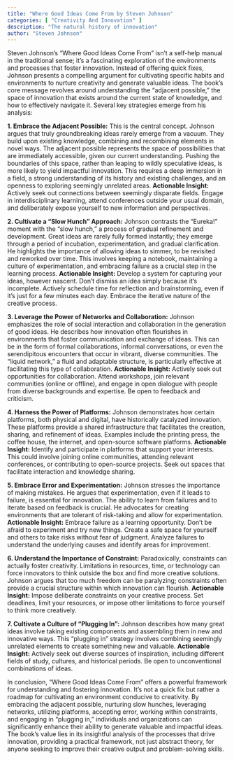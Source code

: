 ```yaml
---
title: "Where Good Ideas Come From by Steven Johnson"
categories: [ "Creativity And Innovation" ]
description: "The natural history of innovation"
author: "Steven Johnson"
---
```

Steven Johnson's "Where Good Ideas Come From" isn't a self-help manual in the traditional sense; it's a fascinating exploration of the environments and processes that foster innovation.  Instead of offering quick fixes, Johnson presents a compelling argument for cultivating specific habits and environments to nurture creativity and generate valuable ideas.  The book’s core message revolves around understanding the "adjacent possible," the space of innovation that exists around the current state of knowledge, and how to effectively navigate it.  Several key strategies emerge from his analysis:

**1. Embrace the Adjacent Possible:**  This is the central concept.  Johnson argues that truly groundbreaking ideas rarely emerge from a vacuum. They build upon existing knowledge, combining and recombining elements in novel ways.  The adjacent possible represents the space of possibilities that are immediately accessible, given our current understanding. Pushing the boundaries of this space, rather than leaping to wildly speculative ideas, is more likely to yield impactful innovation.  This requires a deep immersion in a field, a strong understanding of its history and existing challenges, and an openness to exploring seemingly unrelated areas.  **Actionable Insight:**  Actively seek out connections between seemingly disparate fields. Engage in interdisciplinary learning, attend conferences outside your usual domain, and deliberately expose yourself to new information and perspectives.

**2. Cultivate a "Slow Hunch" Approach:**  Johnson contrasts the "Eureka!" moment with the "slow hunch," a process of gradual refinement and development.  Great ideas are rarely fully formed instantly; they emerge through a period of incubation, experimentation, and gradual clarification.  He highlights the importance of allowing ideas to simmer, to be revisited and reworked over time.  This involves keeping a notebook, maintaining a culture of experimentation, and embracing failure as a crucial step in the learning process.  **Actionable Insight:**  Develop a system for capturing your ideas, however nascent.  Don't dismiss an idea simply because it's incomplete.  Actively schedule time for reflection and brainstorming, even if it's just for a few minutes each day.  Embrace the iterative nature of the creative process.

**3. Leverage the Power of Networks and Collaboration:**  Johnson emphasizes the role of social interaction and collaboration in the generation of good ideas. He describes how innovation often flourishes in environments that foster communication and exchange of ideas.  This can be in the form of formal collaborations, informal conversations, or even the serendipitous encounters that occur in vibrant, diverse communities.  The "liquid network," a fluid and adaptable structure, is particularly effective at facilitating this type of collaboration. **Actionable Insight:**  Actively seek out opportunities for collaboration. Attend workshops, join relevant communities (online or offline), and engage in open dialogue with people from diverse backgrounds and expertise.  Be open to feedback and criticism.

**4.  Harness the Power of Platforms:**  Johnson demonstrates how certain platforms, both physical and digital, have historically catalyzed innovation.  These platforms provide a shared infrastructure that facilitates the creation, sharing, and refinement of ideas.  Examples include the printing press, the coffee house, the internet, and open-source software platforms.  **Actionable Insight:**  Identify and participate in platforms that support your interests. This could involve joining online communities, attending relevant conferences, or contributing to open-source projects.  Seek out spaces that facilitate interaction and knowledge sharing.

**5. Embrace Error and Experimentation:**  Johnson stresses the importance of making mistakes.  He argues that experimentation, even if it leads to failure, is essential for innovation.  The ability to learn from failures and to iterate based on feedback is crucial. He advocates for creating environments that are tolerant of risk-taking and allow for experimentation.  **Actionable Insight:**  Embrace failure as a learning opportunity. Don't be afraid to experiment and try new things.  Create a safe space for yourself and others to take risks without fear of judgment.  Analyze failures to understand the underlying causes and identify areas for improvement.

**6.  Understand the Importance of Constraint:**  Paradoxically, constraints can actually foster creativity.  Limitations in resources, time, or technology can force innovators to think outside the box and find more creative solutions.  Johnson argues that too much freedom can be paralyzing; constraints often provide a crucial structure within which innovation can flourish. **Actionable Insight:**  Impose deliberate constraints on your creative process. Set deadlines, limit your resources, or impose other limitations to force yourself to think more creatively.

**7.  Cultivate a Culture of "Plugging In":** Johnson describes how many great ideas involve taking existing components and assembling them in new and innovative ways.  This "plugging in" strategy involves combining seemingly unrelated elements to create something new and valuable.  **Actionable Insight:**  Actively seek out diverse sources of inspiration, including different fields of study, cultures, and historical periods.  Be open to unconventional combinations of ideas.

In conclusion, "Where Good Ideas Come From" offers a powerful framework for understanding and fostering innovation.  It's not a quick fix but rather a roadmap for cultivating an environment conducive to creativity. By embracing the adjacent possible, nurturing slow hunches, leveraging networks, utilizing platforms, accepting error, working within constraints, and engaging in "plugging in," individuals and organizations can significantly enhance their ability to generate valuable and impactful ideas.  The book's value lies in its insightful analysis of the processes that drive innovation, providing a practical framework, not just abstract theory, for anyone seeking to improve their creative output and problem-solving skills.

